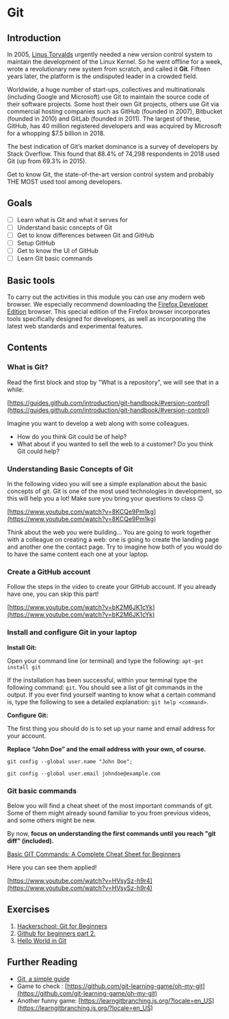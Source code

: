 # Git

## Introduction

In 2005, [Linus Torvalds](https://en.wikipedia.org/wiki/Linus_Torvalds) urgently needed a new version control system to maintain the development of the Linux Kernel. So he went offline for a week, wrote a revolutionary new system from scratch, and called it **Git**. Fifteen years later, the platform is the undisputed leader in a crowded field.

Worldwide, a huge number of start-ups, collectives and multinationals (including Google and Microsoft) use Git to maintain the source code of their software projects. Some host their own Git projects, others use Git via commercial hosting companies such as GitHub (founded in 2007), Bitbucket (founded in 2010) and GitLab (founded in 2011). The largest of these, GitHub, has 40 million registered developers and was acquired by Microsoft for a whopping $7.5 billion in 2018.

The best indication of Git’s market dominance is a survey of developers by Stack Overflow. This found that 88.4% of 74,298 respondents in 2018 used Git (up from 69.3% in 2015).

Get to know Git, the state-of-the-art version control system and probably THE MOST used tool among developers.

## Goals

- [ ]  Learn what is Git and what it serves for
- [ ]  Understand basic concepts of Git
- [ ]  Get to know differences between Git and GitHub
- [ ]  Setup GitHub
- [ ]  Get to know the UI of GitHub
- [ ]  Learn Git basic commands

## Basic tools

To carry out the activities in this module you can use any modern web browser. We especially recommend downloading the [Firefox Developer Edition](https://www.mozilla.org/en-US/firefox/developer/) browser. This special edition of the Firefox browser incorporates tools specifically designed for developers, as well as incorporating the latest web standards and experimental features.

## Contents

### What is Git?

Read the first block and stop by "What is a repository", we will see that in a while:

[https://guides.github.com/introduction/git-handbook/#version-control](https://guides.github.com/introduction/git-handbook/#version-control)

Imagine you want to develop a web along with some colleagues.

- How do you think Git could be of help?
- What about if you wanted to sell the web to a customer? Do you think Git could help?

### Understanding Basic Concepts of Git

In the following video you will see a simple explanation about the basic concepts of git. Git is one of the most used technologies in development, so this will help you a lot! Make sure you bring your questions to class 😉

[https://www.youtube.com/watch?v=8KCQe9Pm1kg](https://www.youtube.com/watch?v=8KCQe9Pm1kg)

Think about the web you were building... You are going to work together with a colleague on creating a web: one is going to create the landing page and another one the contact page.  Try to imagine how both of you would do to have the same content each one at your laptop.

### Create a GitHub account

Follow the steps in the video to create your GitHub account. If you already have one, you can skip this part!

[https://www.youtube.com/watch?v=bK2M6JK1cYk](https://www.youtube.com/watch?v=bK2M6JK1cYk)

### Install and configure Git in your laptop

**Install Git:**

Open your command line (or terminal) and type the following: `apt-get install git`

If the installation has been successful, within your terminal type the following command: `git`. You should see a list of git commands in the output. If you ever find yourself wanting to know what a certain command is, type the following to see a detailed explanation: `git help <command>`.

**Configure Git:**

The first thing you should do is to set up your name and email address for your account.

 **Replace “John Doe” and the email address with your own, of course.**

`git config --global user.name "John Doe";`

`git config --global user.email johndoe@example.com`

### Git basic commands

Below you will find a cheat sheet of the most important commands of git. Some of them might already sound familiar to you from previous videos, and some others might be new.

By now, **focus on understanding the first commands until you reach "git diff" (included).**

[Basic GIT Commands: A Complete Cheat Sheet for Beginners](https://www.hostinger.com/tutorials/basic-git-commands)

Here you can see them applied!

[https://www.youtube.com/watch?v=HVsySz-h9r4](https://www.youtube.com/watch?v=HVsySz-h9r4)

## Exercises

1. [Hackerschool: Git for Beginners](https://www.youtube.com/watch?v=pyPfNOs7vGk)
2. [Github for beginners part 2.](https://readwrite.com/2013/10/02/github-for-beginners-part-2/)
3. [Hello World in Git](https://guides.github.com/activities/hello-world/)

## Further Reading

- [Git, a simple guide](http://rogerdudler.github.io/git-guide/)
- Game to check : [https://github.com/git-learning-game/oh-my-git](https://github.com/git-learning-game/oh-my-git)
- Another funny game: [https://learngitbranching.js.org/?locale=en_US](https://learngitbranching.js.org/?locale=en_US)